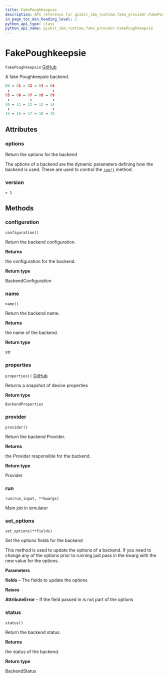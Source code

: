 ```yaml
---
title: FakePoughkeepsie
description: API reference for qiskit_ibm_runtime.fake_provider.FakePoughkeepsie
in_page_toc_min_heading_level: 1
python_api_type: class
python_api_name: qiskit_ibm_runtime.fake_provider.FakePoughkeepsie
---
```


# FakePoughkeepsie

<span id="qiskit_ibm_runtime.fake_provider.FakePoughkeepsie" />

`FakePoughkeepsie` [GitHub](https://github.com/Qiskit/qiskit-ibm-runtime/tree/stable/0.22/qiskit_ibm_runtime/fake_provider/backends/poughkeepsie/fake_poughkeepsie.py#L39-L128 "view source code")

A fake Poughkeepsie backend.

```python
00 ↔ 01 ↔ 02 ↔ 03 ↔ 04
 ↕                   ↕
05 ↔ 06 ↔ 07 ↔ 08 ↔ 09
 ↕         ↕         ↕
10 ↔ 11 ↔ 12 ↔ 13 ↔ 14
 ↕                   ↕
15 ↔ 16 ↔ 17 ↔ 18 ↔ 19
```

## Attributes

<span id="qiskit_ibm_runtime.fake_provider.FakePoughkeepsie.options" />

### options

Return the options for the backend

The options of a backend are the dynamic parameters defining how the backend is used. These are used to control the [`run()`](#qiskit_ibm_runtime.fake_provider.FakePoughkeepsie.run "qiskit_ibm_runtime.fake_provider.FakePoughkeepsie.run") method.

<span id="qiskit_ibm_runtime.fake_provider.FakePoughkeepsie.version" />

### version

`= 1`

## Methods

### configuration

<span id="qiskit_ibm_runtime.fake_provider.FakePoughkeepsie.configuration" />

`configuration()`

Return the backend configuration.

**Returns**

the configuration for the backend.

**Return type**

BackendConfiguration

### name

<span id="qiskit_ibm_runtime.fake_provider.FakePoughkeepsie.name" />

`name()`

Return the backend name.

**Returns**

the name of the backend.

**Return type**

str

### properties

<span id="qiskit_ibm_runtime.fake_provider.FakePoughkeepsie.properties" />

`properties()` [GitHub](https://github.com/Qiskit/qiskit-ibm-runtime/tree/stable/0.22/qiskit_ibm_runtime/fake_provider/backends/poughkeepsie/fake_poughkeepsie.py#L122-L128 "view source code")

Returns a snapshot of device properties

**Return type**

`BackendProperties`

### provider

<span id="qiskit_ibm_runtime.fake_provider.FakePoughkeepsie.provider" />

`provider()`

Return the backend Provider.

**Returns**

the Provider responsible for the backend.

**Return type**

Provider

### run

<span id="qiskit_ibm_runtime.fake_provider.FakePoughkeepsie.run" />

`run(run_input, **kwargs)`

Main job in simulator

### set\_options

<span id="qiskit_ibm_runtime.fake_provider.FakePoughkeepsie.set_options" />

`set_options(**fields)`

Set the options fields for the backend

This method is used to update the options of a backend. If you need to change any of the options prior to running just pass in the kwarg with the new value for the options.

**Parameters**

**fields** – The fields to update the options

**Raises**

**AttributeError** – If the field passed in is not part of the options

### status

<span id="qiskit_ibm_runtime.fake_provider.FakePoughkeepsie.status" />

`status()`

Return the backend status.

**Returns**

the status of the backend.

**Return type**

BackendStatus

